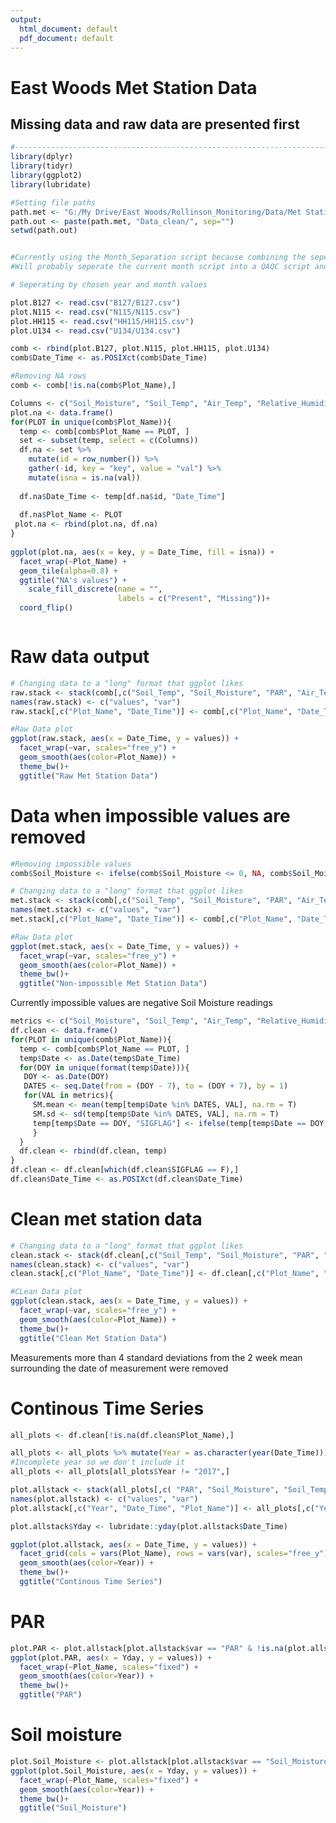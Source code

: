 ```yaml
---
output:
  html_document: default
  pdf_document: default
---
```


# East Woods Met Station Data

## Missing data and raw data are presented first

```r
#-----------------------------------------------------------------------------------------------------------------------------------#
library(dplyr)
library(tidyr)
library(ggplot2)
library(lubridate)

#Setting file paths
path.met <- "G:/My Drive/East Woods/Rollinson_Monitoring/Data/Met Stations/Single_Plots/"
path.out <- paste(path.met, "Data_clean/", sep="")
setwd(path.out)


#Currently using the Month_Separation script because combining the seperate files results in 147 columns
#Will probably seperate the current month script into a QAQC script and the seperation script

# Seperating by chosen year and month values

plot.B127 <- read.csv("B127/B127.csv")
plot.N115 <- read.csv("N115/N115.csv")
plot.HH115 <- read.csv("HH115/HH115.csv")
plot.U134 <- read.csv("U134/U134.csv")

comb <- rbind(plot.B127, plot.N115, plot.HH115, plot.U134)
comb$Date_Time <- as.POSIXct(comb$Date_Time)

#Removing NA rows 
comb <- comb[!is.na(comb$Plot_Name),]
```

```r
Columns <- c("Soil_Moisture", "Soil_Temp", "Air_Temp", "Relative_Humidity", "PAR")
plot.na <- data.frame()
for(PLOT in unique(comb$Plot_Name)){
  temp <- comb[comb$Plot_Name == PLOT, ]
  set <- subset(temp, select = c(Columns))
  df.na <- set %>%
    mutate(id = row_number()) %>%
    gather(-id, key = "key", value = "val") %>%
    mutate(isna = is.na(val)) 
  
  df.na$Date_Time <- temp[df.na$id, "Date_Time"]
  
  df.na$Plot_Name <- PLOT
 plot.na <- rbind(plot.na, df.na) 
}
    
ggplot(plot.na, aes(x = key, y = Date_Time, fill = isna)) +
  facet_wrap(~Plot_Name) +
  geom_tile(alpha=0.8) +
  ggtitle("NA's values") +
    scale_fill_discrete(name = "",
                        labels = c("Present", "Missing"))+
  coord_flip()



```
# Raw data output
```r
# Changing data to a "long" format that ggplot likes
raw.stack <- stack(comb[,c("Soil_Temp", "Soil_Moisture", "PAR", "Air_Temp", "Relative_Humidity")])
names(raw.stack) <- c("values", "var")
raw.stack[,c("Plot_Name", "Date_Time")] <- comb[,c("Plot_Name", "Date_Time")]

#Raw Data plot
ggplot(raw.stack, aes(x = Date_Time, y = values)) +
  facet_wrap(~var, scales="free_y") +
  geom_smooth(aes(color=Plot_Name)) +
  theme_bw()+
  ggtitle("Raw Met Station Data")
```

# Data when impossible values are removed
```r
#Removing impossible values
comb$Soil_Moisture <- ifelse(comb$Soil_Moisture <= 0, NA, comb$Soil_Moisture)

# Changing data to a "long" format that ggplot likes
met.stack <- stack(comb[,c("Soil_Temp", "Soil_Moisture", "PAR", "Air_Temp", "Relative_Humidity")])
names(met.stack) <- c("values", "var")
met.stack[,c("Plot_Name", "Date_Time")] <- comb[,c("Plot_Name", "Date_Time")]

#Raw Data plot
ggplot(met.stack, aes(x = Date_Time, y = values)) +
  facet_wrap(~var, scales="free_y") +
  geom_smooth(aes(color=Plot_Name)) +
  theme_bw()+
  ggtitle("Non-impossible Met Station Data")
```

Currently impossible values are negative Soil Moisture readings


```r
metrics <- c("Soil_Moisture", "Soil_Temp", "Air_Temp", "Relative_Humidity", "PAR")
df.clean <- data.frame()
for(PLOT in unique(comb$Plot_Name)){
  temp <- comb[comb$Plot_Name == PLOT, ]
  temp$Date <- as.Date(temp$Date_Time)
  for(DOY in unique(format(temp$Date))){
   DOY <- as.Date(DOY)
   DATES <- seq.Date(from = (DOY - 7), to = (DOY + 7), by = 1)
   for(VAL in metrics){
     SM.mean <- mean(temp[temp$Date %in% DATES, VAL], na.rm = T)
     SM.sd <- sd(temp[temp$Date %in% DATES, VAL], na.rm = T)
     temp[temp$Date == DOY, "SIGFLAG"] <- ifelse(temp[temp$Date == DOY, VAL]<SM.mean-4*SM.sd | temp[temp$Date == DOY, VAL]>SM.mean+4*SM.sd, T, F)
     }
  }
  df.clean <- rbind(df.clean, temp)
}
df.clean <- df.clean[which(df.clean$SIGFLAG == F),]
df.clean$Date_Time <- as.POSIXct(df.clean$Date_Time)
```


# Clean met station data
```r
# Changing data to a "long" format that ggplot likes
clean.stack <- stack(df.clean[,c("Soil_Temp", "Soil_Moisture", "PAR", "Air_Temp", "Relative_Humidity")])
names(clean.stack) <- c("values", "var")
clean.stack[,c("Plot_Name", "Date_Time")] <- df.clean[,c("Plot_Name", "Date_Time")]

#CLean Data plot
ggplot(clean.stack, aes(x = Date_Time, y = values)) +
  facet_wrap(~var, scales="free_y") +
  geom_smooth(aes(color=Plot_Name)) +
  theme_bw()+
  ggtitle("Clean Met Station Data")
```

Measurements more than 4 standard deviations from the 2 week mean surrounding the date of measurement were removed




# Continous Time Series
```r
all_plots <- df.clean[!is.na(df.clean$Plot_Name),]

all_plots <- all_plots %>% mutate(Year = as.character(year(Date_Time)))
#Incomplete year so we don't include it
all_plots <- all_plots[all_plots$Year != "2017",]

plot.allstack <- stack(all_plots[,c( "PAR", "Soil_Moisture", "Soil_Temp")])
names(plot.allstack) <- c("values", "var")
plot.allstack[,c("Year", "Date_Time", "Plot_Name")] <- all_plots[,c("Year", "Date_Time", "Plot_Name")]

plot.allstack$Yday <- lubridate::yday(plot.allstack$Date_Time)

ggplot(plot.allstack, aes(x = Date_Time, y = values)) +
  facet_grid(cols = vars(Plot_Name), rows = vars(var), scales="free_y") +
  geom_smooth(aes(color=Year)) +
  theme_bw()+
  ggtitle("Continous Time Series")
```

# PAR
```r
plot.PAR <- plot.allstack[plot.allstack$var == "PAR" & !is.na(plot.allstack$Plot_Name),]
ggplot(plot.PAR, aes(x = Yday, y = values)) +
  facet_wrap(~Plot_Name, scales="fixed") +
  geom_smooth(aes(color=Year)) +
  theme_bw()+
  ggtitle("PAR")
```

# Soil moisture
```r
plot.Soil_Moisture <- plot.allstack[plot.allstack$var == "Soil_Moisture" & !is.na(plot.allstack$Plot_Name) & plot.allstack$Year != 2017 ,]
ggplot(plot.Soil_Moisture, aes(x = Yday, y = values)) +
  facet_wrap(~Plot_Name, scales="fixed") +
  geom_smooth(aes(color=Year)) +
  theme_bw()+
  ggtitle("Soil_Moisture")
```